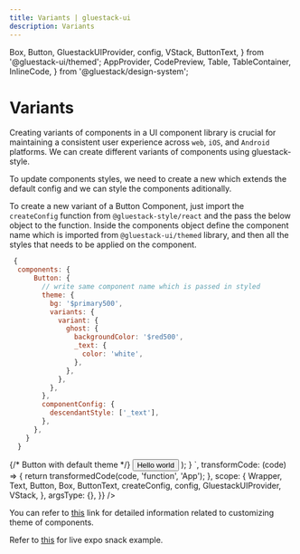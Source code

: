 ```yaml
---
title: Variants | gluestack-ui
description: Variants
---
```


  Box,
  Button,
  GluestackUIProvider,
  config,
  VStack,
  ButtonText,
} from '@gluestack-ui/themed';
  AppProvider,
  CodePreview,
  Table,
  TableContainer,
  InlineCode,
} from '@gluestack/design-system';

<Meta title="Styling/Variants" />

# Variants

Creating variants of components in a UI component library is crucial for maintaining a consistent user experience across `web`, `iOS`, and `Android` platforms.
We can create different variants of components using gluestack-style.

To update components styles, we need to create a new which extends the default config and we can style the components aditionally.

To create a new variant of a Button Component, just import the `createConfig` function from `@gluestack-style/react` and the pass the below object to the function. Inside the components object define the component name which is imported from `@gluestack-ui/themed` library, and then all the styles that needs to be applied on the component.

```jsx
 {
  components: {
      Button: {
        // write same component name which is passed in styled
        theme: {
          bg: '$primary500',
          variants: {
            variant: {
              ghost: {
                backgroundColor: '$red500',
                _text: {
                  color: 'white',
                },
              },
            },
          },
        },
        componentConfig: {
          descendantStyle: ['_text'],
        },
      },
    }
  }
```

<AppProvider>
  <CodePreview
    showComponentRenderer={true}
    showArgsController={false}
    metaData={{
      code: `
     function App(){
      {/* Creating own theme using createConfig function */}
   const themeConfig = createConfig({
    ...config.theme,
    components: {
      Button: {
        // write same component name which is passed in styled
        theme: {
          bg: '$primary500',
          props:{
            variant:"ghost",
          },
          variants: {
            variant: {
              ghost: {
                backgroundColor: '$red500',
                _text: {
                  color: '$white',
                },
              },
            },
          },
        },
        componentConfig: {
          descendantStyle: ['_text'],
        },
      },
    },
  });
    return (
     <GluestackUIProvider config={themeConfig}>
        <Box justifyContent="center" alignItems="center" height="100%">
          {/* Button with default theme */}
          <Button>
            <ButtonText>Hello world</ButtonText>
          </Button>
        </Box>
      </GluestackUIProvider>
);
}
`,
      transformCode: (code) => {
        return transformedCode(code, 'function', 'App');
      },
      scope: {
        Wrapper,
        Text,
        Button,
        Box,
        ButtonText,
        createConfig,
        config,
        GluestackUIProvider,
        VStack,
      },
      argsType: {},
    }}
  />
</AppProvider>

You can refer to [this](/ui/docs/theme/customizing-components) link for detailed information related to customizing theme of components.

Refer to [this](https://snack.expo.dev/@gluestack/variants-example) for live expo snack example.
